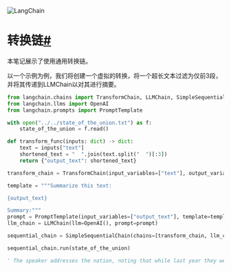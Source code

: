 

<Head>
  <script>
    {
      `(function() {
         var _hmt = _hmt || [];
(function() {
  var hm = document.createElement("script");
  hm.src = "https://hm.baidu.com/hm.js?e60fb290e204e04c5cb6f79b0ac1e697";
  var s = document.getElementsByTagName("script")[0]; 
  s.parentNode.insertBefore(hm, s);
})();
       })();`
    }
  </script>
</Head>

![LangChain](https://pica.zhimg.com/50/v2-56e8bbb52aa271012541c1fe1ceb11a2_r.gif)





转换链[#](#transformation-chain "本标题的永久链接")
========================================

本笔记展示了使用通用转换链。

以一个示例为例，我们将创建一个虚拟的转换，将一个超长文本过滤为仅前3段，并将其传递到LLMChain以对其进行摘要。

```python
from langchain.chains import TransformChain, LLMChain, SimpleSequentialChain
from langchain.llms import OpenAI
from langchain.prompts import PromptTemplate

```

```python
with open("../../state_of_the_union.txt") as f:
    state_of_the_union = f.read()

```

```python
def transform_func(inputs: dict) -> dict:
    text = inputs["text"]
    shortened_text = "  ".join(text.split("  ")[:3])
    return {"output_text": shortened_text}

transform_chain = TransformChain(input_variables=["text"], output_variables=["output_text"], transform=transform_func)

```

```python
template = """Summarize this text:

{output_text}

Summary:"""
prompt = PromptTemplate(input_variables=["output_text"], template=template)
llm_chain = LLMChain(llm=OpenAI(), prompt=prompt)

```

```python
sequential_chain = SimpleSequentialChain(chains=[transform_chain, llm_chain])

```

```python
sequential_chain.run(state_of_the_union)

```

```python
' The speaker addresses the nation, noting that while last year they were kept apart due to COVID-19, this year they are together again. They are reminded that regardless of their political affiliations, they are all Americans.'

```

